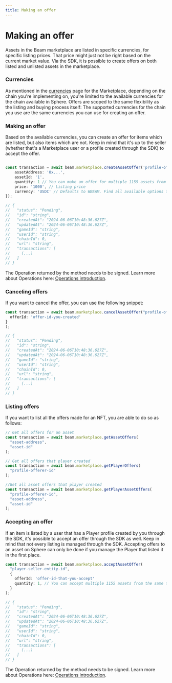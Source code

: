 ```yaml
---
title: Making an offer
---
```


# Making an offer

Assets in the Beam marketplace are listed in specific currencies, for specific listing prices. That price might just not be right based on the current market value. Via the SDK, it is possible to create offers on both listed and unlisted assets in the marketplace.

### Currencies

As mentioned in the [currencies](currencies) page for the Marketplace, depending on the chain you're implementing on, you're limited to the available currencies for the chain available in Sphere. Offers are scoped to the same flexibility as the listing and buying process itself: The supported currencies for the chain you use are the same currencies you can use for creating an offer.

### Making an offer

Based on the available currencies, you can create an offer for items which are listed, but also items which are not. Keep in mind that it's up to the seller (whether that's a Marketplace user or a profile created through the SDK) to accept the offer.

```typescript

const transaction = await beam.marketplace.createAssetOffer('profile-offerer-id', {
    assetAddress: '0x...',
    assetId: '1',
    quantity: 1 // You can make an offer for multiple 1155 assets from the same token
    price: '1000', // Listing price
    currency: 'USDC' // Defaults to WBEAM. Find all available options through the getCurrencies() method; You cannot use native(BEAM) to make offers.
});

// {
//   "status": "Pending",
//   "id": "string",
//   "createdAt": "2024-06-06T10:48:36.627Z",
//   "updatedAt": "2024-06-06T10:48:36.627Z",
//   "gameId": "string",
//   "userId": "string",
//   "chainId": 0,
//   "url": "string",
//   "transactions": [
//     (...)
//   ]
// }
```

The Operation returned by the method needs to be signed. Learn more about Operations here: [Operations introduction](../operations/introduction).

### Canceling offers

If you want to cancel the offer, you can use the following snippet:

```typescript
const transaction = await beam.marketplace.cancelAssetOffer("profile-offerer-id", {
  offerId: 'offer-id-you-created'
}
);

// {
//   "status": "Pending",
//   "id": "string",
//   "createdAt": "2024-06-06T10:48:36.627Z",
//   "updatedAt": "2024-06-06T10:48:36.627Z",
//   "gameId": "string",
//   "userId": "string",
//   "chainId": 0,
//   "url": "string",
//   "transactions": [
//     (...)
//   ]
// }

```

### Listing offers

If you want to list all the offers made for an NFT, you are able to do so as follows:

```typescript
// Get all offers for an asset
const transaction = await beam.marketplace.getAssetOffers(
  "asset-address",
  "asset-id"
);

// Get all offers that player created
const transaction = await beam.marketplace.getPlayerOffers(
  "profile-offerer-id"
);

//Get all asset offers that player created
const transaction = await beam.marketplace.getPlayerAssetOffers(
  "profile-offerer-id",
  "asset-address",
  "asset-id"
);
```

### Accepting an offer

If an item is listed by a user that has a Player profile created by you through the SDK, it's possible to accept an offer through the SDK as well. Keep in mind that not every listing is managed through the SDK. Accepting offers to an asset on Sphere can only be done if you manage the Player that listed it in the first place.

```typescript
const transaction = await beam.marketplace.acceptAssetOffer(
  "player-seller-entity-id",
  {
    offerId: 'offer-id-that-you-accept'
    quantity: 1, // You can accept multiple 1155 assets from the same token
  }
);

// {
//   "status": "Pending",
//   "id": "string",
//   "createdAt": "2024-06-06T10:48:36.627Z",
//   "updatedAt": "2024-06-06T10:48:36.627Z",
//   "gameId": "string",
//   "userId": "string",
//   "chainId": 0,
//   "url": "string",
//   "transactions": [
//     (...)
//   ]
// }
```

The Operation returned by the method needs to be signed. Learn more about Operations here: [Operations introduction](../operations/introduction).
